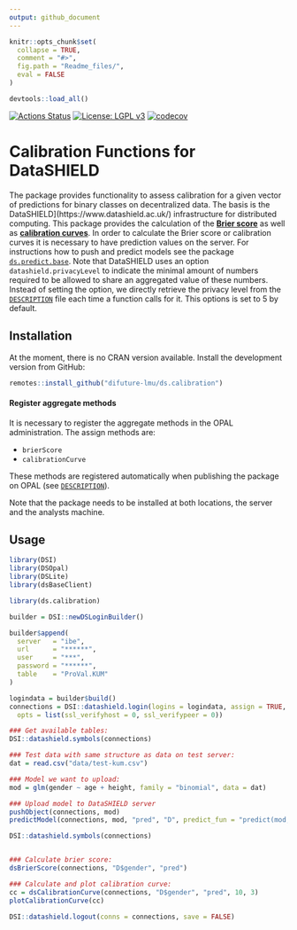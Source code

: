 ```yaml
---
output: github_document
---
```


<!-- README.md is generated from README.Rmd. Please edit that file -->

```r
knitr::opts_chunk$set(
  collapse = TRUE,
  comment = "#>",
  fig.path = "Readme_files/",
  eval = FALSE
)

devtools::load_all()
```

[![Actions Status](https://github.com/difuture-lmu/ds.calibration/workflows/R-CMD-check/badge.svg)](https://github.com/difuture-lmu/ds.calibration/actions) [![License: LGPL v3](https://img.shields.io/badge/License-LGPL%20v3-blue.svg)](https://www.gnu.org/licenses/lgpl-3.0) [![codecov](https://codecov.io/gh/difuture-lmu/ds.calibration/branch/master/graph/badge.svg?token=B27XZ68E20)](https://codecov.io/gh/difuture-lmu/ds.calibration)

# Calibration Functions for DataSHIELD

The package provides functionality to assess calibration for a given vector of predictions for binary classes on decentralized data. The basis is the DataSHIELD](https://www.datashield.ac.uk/) infrastructure for distributed computing. This package provides the calculation of the [__Brier score__](https://en.wikipedia.org/wiki/Brier_score) as well as [__calibration curves__](https://medium.com/analytics-vidhya/calibration-in-machine-learning-e7972ac93555). In order to calculate the Brier score or calibration curves it is necessary to have prediction values on the server. For instructions how to push and predict models see the package [`ds.predict.base`](https://github.com/difuture-lmu/ds.predict.base). Note that DataSHIELD uses an option `datashield.privacyLevel` to indicate the minimal amount of numbers required to be allowed to share an aggregated value of these numbers. Instead of setting the option, we directly retrieve the privacy level from the [`DESCRIPTION`](https://github.com/difuture-lmu/ds.calibration/blob/master/DESCRIPTION) file each time a function calls for it. This options is set to 5 by default.

## Installation

At the moment, there is no CRAN version available. Install the development version from GitHub:

```r
remotes::install_github("difuture-lmu/ds.calibration")
```

#### Register aggregate methods

It is necessary to register the aggregate methods in the OPAL administration. The assign methods are:

- `brierScore`
- `calibrationCurve`

These methods are registered automatically when publishing the package on OPAL (see [`DESCRIPTION`](https://github.com/difuture/ds.predict.base/blob/master/DESCRIPTION)).

Note that the package needs to be installed at both locations, the server and the analysts machine.

## Usage

```r
library(DSI)
library(DSOpal)
library(DSLite)
library(dsBaseClient)

library(ds.calibration)

builder = DSI::newDSLoginBuilder()

builder$append(
  server   = "ibe",
  url      = "******",
  user     = "***",
  password = "******",
  table    = "ProVal.KUM"
)

logindata = builder$build()
connections = DSI::datashield.login(logins = logindata, assign = TRUE, symbol = "D",
  opts = list(ssl_verifyhost = 0, ssl_verifypeer = 0))

### Get available tables:
DSI::datashield.symbols(connections)

### Test data with same structure as data on test server:
dat = read.csv("data/test-kum.csv")

### Model we want to upload:
mod = glm(gender ~ age + height, family = "binomial", data = dat)

### Upload model to DataSHIELD server
pushObject(connections, mod)
predictModel(connections, mod, "pred", "D", predict_fun = "predict(mod, newdata = D, type = 'response')")

DSI::datashield.symbols(connections)


### Calculate brier score:
dsBrierScore(connections, "D$gender", "pred")

### Calculate and plot calibration curve:
cc = dsCalibrationCurve(connections, "D$gender", "pred", 10, 3)
plotCalibrationCurve(cc)

DSI::datashield.logout(conns = connections, save = FALSE)
```
